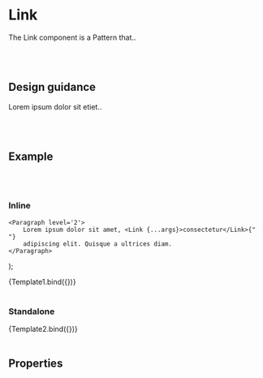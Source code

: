 

<Meta title='Components/Patterns/Link' />

# Link

The Link component is a Pattern that..

<br />
<br />

## Design guidance

Lorem ipsum dolor sit etiet..

<br />
<br />

## Example

<br />
<br />

### Inline

	<Paragraph level='2'>
		Lorem ipsum dolor sit amet, <Link {...args}>consectetur</Link>{" "}
		adipiscing elit. Quisque a ultrices diam.
	</Paragraph>
);

<Canvas>
	<Story
		name='Inline'
		args={{
			variant: "inline",
		}}
	>
		{Template1.bind({})}
	</Story>
</Canvas>

<br />
<br />

### Standalone


<Canvas>
	<Story
		name='Standalone'
		args={{
			variant: "standalone",
		}}
	>
		{Template2.bind({})}
	</Story>
</Canvas>

<br />
<br />

## Properties

<Props story='Inline' />

<br />
<br />
